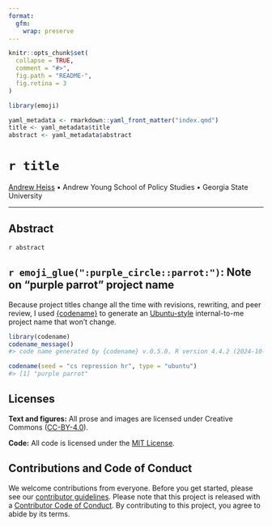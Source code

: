 ```yaml
---
format: 
  gfm: 
    wrap: preserve
---
```


<!-- README.md is generated from README.qmd. Please edit that file -->

```r
knitr::opts_chunk$set(
  collapse = TRUE,
  comment = "#>",
  fig.path = "README-",
  fig.retina = 3
)

library(emoji)

yaml_metadata <- rmarkdown::yaml_front_matter("index.qmd")
title <- yaml_metadata$title
abstract <- yaml_metadata$abstract
```

# `r title`

<!-- badges: start -->

<!-- badges: end -->

[Andrew Heiss](https://www.andrewheiss.com/) • Andrew Young School of Policy Studies • Georgia State University

---

## Abstract

`r abstract`


## `r emoji_glue(":purple_circle::parrot:")`: Note on "purple parrot" project name

Because project titles change all the time with revisions, rewriting, and peer review, I used [{codename}](http://svmiller.com/codename/) to generate an [Ubuntu-style](https://wiki.ubuntu.com/DevelopmentCodeNames) internal-to-me project name that won’t change.

```r
library(codename)
codename_message()
#> code name generated by {codename} v.0.5.0. R version 4.4.2 (2024-10-31).

codename(seed = "cs repression hr", type = "ubuntu")
#> [1] "purple parrot"
```


## Licenses

**Text and figures:** All prose and images are licensed under Creative Commons ([CC-BY-4.0](http://creativecommons.org/licenses/by/4.0/)).

**Code:** All code is licensed under the [MIT License](LICENSE.md).


## Contributions and Code of Conduct

We welcome contributions from everyone. Before you get started, please see our [contributor guidelines](CONTRIBUTING.md). Please note that this project is released with a [Contributor Code of Conduct](https://contributor-covenant.org/version/2/0/CODE_OF_CONDUCT.html). By contributing to this project, you agree to abide by its terms.

